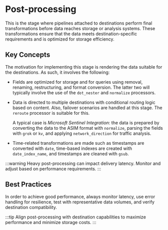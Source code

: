 # Post-processing

This is the stage where pipelines attached to destinations perform final transformations before data reaches storage or analysis systems. These transformations ensure that the data meets destination-specific requirements and is optimized for storage efficiency.

## Key Concepts

The motivation for implementing this stage is rendering the data suitable for the destinations. As such, it involves the following:

- Fields are optimized for storage and for queries using removal, renaming, restructuring, and format conversion. The latter two will typically involve the use of the `dot_nester` and `normalize` processors.

- Data is directed to multiple destinations with  conditional routing logic based on content. Also, failover scenarios are handled at this stage. The `reroute` processor is suitable for this.

  A typical case is _Microsoft Sentinel Integration_: the data is prepared by converting the data to the ASIM format with `normalize`, parsing the fields with `grok` or `kv`, and applying `network_direction` for traffic analysis.

- Time-related transformations are made such as timestamps are converted with `date`, time-based indexes are created with `date_index_name`, and timestamps are cleaned with `gsub`.

:::warning
Heavy post-processing can impact delivery latency. Monitor and adjust based on performance requirements.
:::

## Best Practices

In order to achieve good performance, always monitor latency, use error handling for resilience, test with representative data volumes, and verify destination compatibility.

:::tip
Align post-processing with destination capabilities to maximize performance and minimize storage costs.
:::
